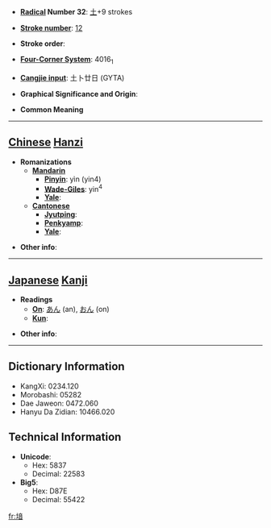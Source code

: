 * '''[[Wiktionary:Chinese radical index| Radical]] Number 32''': [[Wiktionary:Chinese radical index 土|土]]+9 strokes

* '''[[Wiktionary:Chinese total strokes index|Stroke number]]''': [[Wiktionary:Chinese total strokes index 12|12]]

* '''Stroke order''': 

* '''[[Wiktionary:Chinese four corner index|Four-Corner System]]''': 4016<sub>1</sub>

* '''[[Wiktionary:Chinese Cangjie index|Cangjie input]]''': 土卜廿日 (GYTA)

* '''Graphical Significance and Origin''': 

* '''Common Meaning'''

----

== [[Chinese]] [[Hanzi]] ==

* '''Romanizations'''
** '''[[Mandarin]]'''
*** '''[[Pinyin]]''': yìn (yin4)
*** '''[[Wade-Giles]]''': yin<sup>4</sup>
*** '''[[Yale]]''': 
** '''[[Cantonese]]'''
*** '''[[Jyutping]]''':
*** '''[[Penkyamp]]''': 
*** '''[[Yale]]''': 

* '''Other info''': 

----

== [[Japanese]] [[Kanji]] ==

* '''Readings'''
** '''[[On]]''': [[あん]] (an), [[おん]] (on)
** '''[[Kun]]''': 

* '''Other info''':  

----

== Dictionary Information ==

* KangXi: 0234.120
* Morobashi: 05282
* Dae Jaweon: 0472.060
* Hanyu Da Zidian: 10466.020

== Technical Information ==

* '''Unicode''':
** Hex: 5837
** Decimal: 22583
* '''Big5''':
** Hex: D87E
** Decimal: 55422

[[fr:堷]]